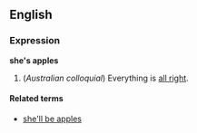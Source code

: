 ==English==
===Expression===
'''she's apples'''

#(''Australian colloquial'') Everything is [[all right]].

====Related terms====
*[[she'll be apples]]